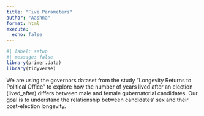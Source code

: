 ```yaml
---
title: "Five Parameters"
author: "Aashna"
format: html
execute: 
  echo: false
---
```


```r
#| label: setup
#| message: false
library(primer.data)
library(tidyverse)
```

We are using the governors dataset from the study "Longevity Returns to Political Office" to explore how the number of years lived after an election (lived_after) differs between male and female gubernatorial candidates. Our goal is to understand the relationship between candidates' sex and their post-election longevity.

